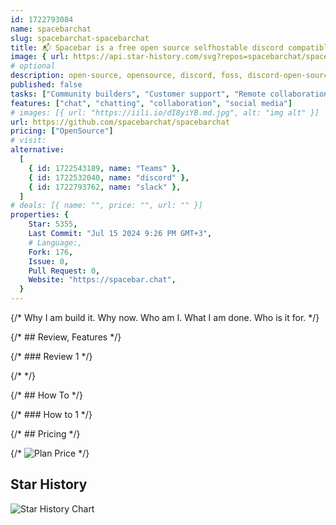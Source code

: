 ```yaml
---
id: 1722793084
name: spacebarchat
slug: spacebarchat-spacebarchat
title: 📬 Spacebar is a free open source selfhostable discord compatible communication platform
image: { url: https://api.star-history.com/svg?repos=spacebarchat/spacebarchat }
# optional
description: open-source, opensource, discord, foss, discord-open-source, spacebarchat,  ,
published: false
tasks: ["Community builders", "Customer support", "Remote collaboration"]
features: ["chat", "chatting", "collaboration", "social media"]
# images: [{ url: "https://iili.io/dI8yiYB.md.jpg", alt: "img alt" }]
url: https://github.com/spacebarchat/spacebarchat
pricing: ["OpenSource"]
# visit:
alternative:
  [
    { id: 1722543189, name: "Teams" },
    { id: 1722532040, name: "discord" },
    { id: 1722793762, name: "slack" },
  ]
# deals: [{ name: "", price: "", url: "" }]
properties: {
    Star: 5355,
    Last Commit: "Jul 15 2024 9:26 PM GMT+3",
    # Language:,
    Fork: 176,
    Issue: 0,
    Pull Request: 0,
    Website: "https://spacebar.chat",
  }
---
```


{/* Why I am build it. Why now. Who am I. What I am done. Who is it for. */}

{/* ## Review, Features */}

{/* ### Review 1 */}

{/* <DetailYoutube videoId="" startTime={0} /> */}

{/* ## How To */}

{/* ### How to 1 */}

{/* ## Pricing */}

{/* <Img src="" alt="Plan Price" /> */}

## Star History

![Star History Chart](https://api.star-history.com/svg?repos=spacebarchat/spacebarchat)

